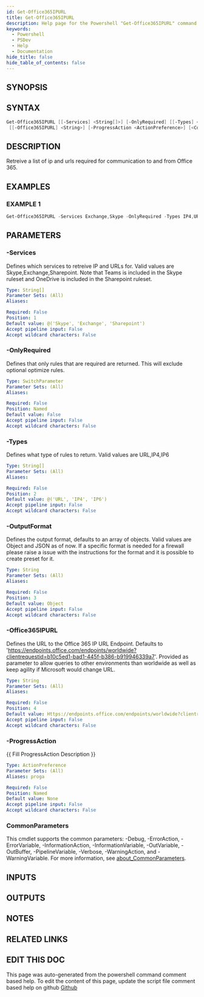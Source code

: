 ```yaml
---
id: Get-Office365IPURL
title: Get-Office365IPURL
description: Help page for the Powershell "Get-Office365IPURL" command
keywords:
  - Powershell
  - PSDev
  - Help
  - Documentation
hide_title: false
hide_table_of_contents: false
---
```


## SYNOPSIS

## SYNTAX

```powershell
Get-Office365IPURL [[-Services] <String[]>] [-OnlyRequired] [[-Types] <String[]>] [[-OutputFormat] <String>]
 [[-Office365IPURL] <String>] [-ProgressAction <ActionPreference>] [<CommonParameters>]
```

## DESCRIPTION

Retreive a list of ip and urls required for communication to and from Office 365.

## EXAMPLES

### EXAMPLE 1

```powershell
Get-Office365IPURL -Services Exchange,Skype -OnlyRequired -Types IP4,URL -Outputformat JSON
```

## PARAMETERS

### -Services

Defines which services to retreive IP and URLs for.
Valid values are Skype,Exchange,Sharepoint.
Note that Teams is included in the Skype ruleset and OneDrive is included in the Sharepoint ruleset.

```yaml
Type: String[]
Parameter Sets: (All)
Aliases:

Required: False
Position: 1
Default value: @('Skype', 'Exchange', 'Sharepoint')
Accept pipeline input: False
Accept wildcard characters: False
```

### -OnlyRequired

Defines that only rules that are required are returned.
This will exclude optional optimize rules.

```yaml
Type: SwitchParameter
Parameter Sets: (All)
Aliases:

Required: False
Position: Named
Default value: False
Accept pipeline input: False
Accept wildcard characters: False
```

### -Types

Defines what type of rules to return.
Valid values are URL,IP4,IP6

```yaml
Type: String[]
Parameter Sets: (All)
Aliases:

Required: False
Position: 2
Default value: @('URL', 'IP4', 'IP6')
Accept pipeline input: False
Accept wildcard characters: False
```

### -OutputFormat

Defines the output format, defaults to an array of objects.
Valid values are Object and JSON as of now.
If a specific format is
needed for a firewall please raise a issue with the instructions for the format and it is possible to create preset for it.

```yaml
Type: String
Parameter Sets: (All)
Aliases:

Required: False
Position: 3
Default value: Object
Accept pipeline input: False
Accept wildcard characters: False
```

### -Office365IPURL

Defines the URL to the Office 365 IP URL Endpoint.
Defaults to 'https://endpoints.office.com/endpoints/worldwide?clientrequestid=b10c5ed1-bad1-445f-b386-b919946339a7'.
Provided as parameter to allow queries to other environments than worldwide as well as keep agility if Microsoft would change URL.

```yaml
Type: String
Parameter Sets: (All)
Aliases:

Required: False
Position: 4
Default value: Https://endpoints.office.com/endpoints/worldwide?clientrequestid=b10c5ed1-bad1-445f-b386-b919946339a7
Accept pipeline input: False
Accept wildcard characters: False
```

### -ProgressAction

\{\{ Fill ProgressAction Description \}\}

```yaml
Type: ActionPreference
Parameter Sets: (All)
Aliases: proga

Required: False
Position: Named
Default value: None
Accept pipeline input: False
Accept wildcard characters: False
```

### CommonParameters

This cmdlet supports the common parameters: -Debug, -ErrorAction, -ErrorVariable, -InformationAction, -InformationVariable, -OutVariable, -OutBuffer, -PipelineVariable, -Verbose, -WarningAction, and -WarningVariable. For more information, see [about_CommonParameters](http://go.microsoft.com/fwlink/?LinkID=113216).

## INPUTS

## OUTPUTS

## NOTES

## RELATED LINKS

## EDIT THIS DOC 

This page was auto-generated from the powershell command comment based help. To edit the content of this page, update the script file comment based help on github [Github](https://github.com/hanpq/PSDev)
